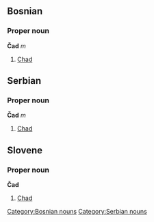 ==Bosnian==
===Proper noun===
'''Čad''' ''m''
[[Category:Bosnian nouns]]
#[[Chad]]

==Serbian==
===Proper noun===
'''Čad''' ''m''
#[[Chad]]
[[Category:Serbian nouns]]

==Slovene==
===Proper noun===
'''Čad'''
#[[Chad]]
